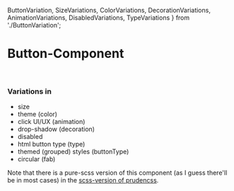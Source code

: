   ButtonVariation,
  SizeVariations,
  ColorVariations,
  DecorationVariations,
  AnimationVariations,
  DisabledVariations,
  TypeVariations
} from './ButtonVariation';

<Meta title="Component Variations/Button" component={ButtonVariation} />

<style>{`
  .someClass {
    property: value;
  }
`}</style>

# Button-Component
<br/>

### Variations in
  * size
  * theme (color)
  * click UI/UX (animation)
  * drop-shadow (decoration)
  * disabled
  * html button type (type)
  * themed (grouped) styles (buttonType)
  * circular (fab)

Note that there is a pure-scss version of this component (as I guess there'll be in most cases) in the [scss-version of prudencss](https://github.com/prudencss/scss/blob/master/src/components/_components__button.scss).

<Canvas>
  <Story name="sizes">
    <SizeVariations {...SizeVariations.args} />
  </Story>
  <Story name="color-themes">
    <ColorVariations {...ColorVariations.args} />
  </Story>
  <Story name="decoration-themes">
    <DecorationVariations {...DecorationVariations.args} />
  </Story>
  <Story name="click-animations">
    <AnimationVariations {...AnimationVariations.args} />
  </Story>
  <Story name="disabled-UI/UX">
    <DisabledVariations {...DisabledVariations.args} />
  </Story>
  <Story name="styled themes">
    <TypeVariations {...TypeVariations.args} />
  </Story>
</Canvas>
